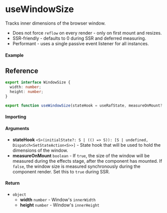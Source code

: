 
<Meta title="DOM/useWindowSize" component={Example} />

# useWindowSize

Tracks inner dimensions of the browser window.

- Does not force `reflow` on every render - only on first mount and resizes.
- SSR-friendly - defaults to 0 during SSR and deferred measuring.
- Performant - uses a single passive event listener for all instances.

#### Example

<Canvas>
  <Story story={Example} inline />
</Canvas>

## Reference

```ts
export interface WindowSize {
  width: number;
  height: number;
}

export function useWindowSize(stateHook = useRafState, measureOnMount?: boolean): WindowSize;
```

#### Importing

<ImportPath />

#### Arguments

- **stateHook** `<S>(initialState?: S | (() => S)): [S | undefined, Dispatch<SetStateAction<S>>]` -
  State hook that will be used to hold the dimensions of the window.
- **measureOnMount** `boolean` - If `true`, the size of the window will be measured during the effects
  stage, after the component has mounted. If `false`, the window size is measured synchronously during
  the component render. Set this to `true` during SSR.

#### Return

- `object`
  - **width** `number` - Window's `innerWidth`
  - **height** `number` - Window's `innerHeight`
